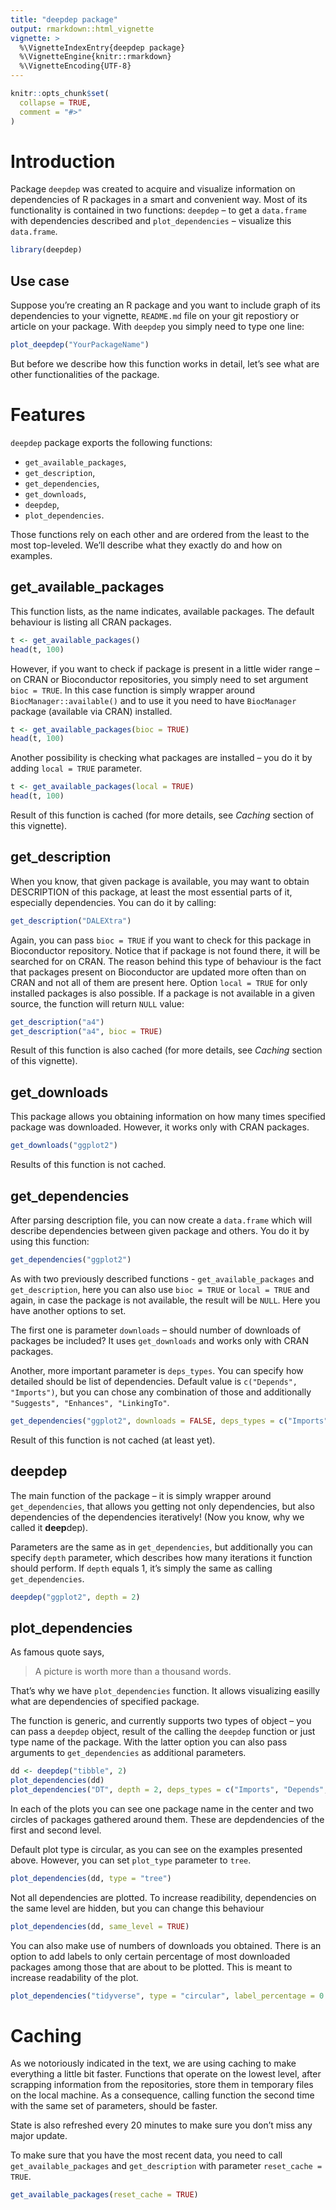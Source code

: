 ```yaml
---
title: "deepdep package"
output: rmarkdown::html_vignette
vignette: >
  %\VignetteIndexEntry{deepdep package}
  %\VignetteEngine{knitr::rmarkdown}
  %\VignetteEncoding{UTF-8}
---
```


```r
knitr::opts_chunk$set(
  collapse = TRUE,
  comment = "#>"
)
```

# Introduction

Package `deepdep` was created to acquire and visualize information on dependencies of R packages in a smart and convenient way. Most of its functionality is contained in two functions: `deepdep` -- to get a `data.frame` with dependencies described and `plot_dependencies` -- visualize this `data.frame`.

```r
library(deepdep)
```

## Use case

Suppose you're creating an R package and you want to include graph of its dependencies to your vignette, `README.md` file on your git repostiory or article on your package. With `deepdep` you simply need to type one line:

```r
plot_deepdep("YourPackageName")
```

But before we describe how this function works in detail, let's see what are other functionalities of the package.

# Features

`deepdep` package exports the following functions:

* `get_available_packages`,
* `get_description`,
* `get_dependencies`,
* `get_downloads`,
* `deepdep`,
* `plot_dependencies`.

Those functions rely on each other and are ordered from the least to the most top-leveled.
We'll describe what they exactly do and how on examples.

## get_available_packages

This function lists, as the name indicates, available packages. The default behaviour is listing all CRAN packages.

```r
t <- get_available_packages()
head(t, 100)
```

However, if you want to check if package is present in a little wider range -- on CRAN or Bioconductor repositories, you simply need to set argument `bioc = TRUE`. In this case function is simply wrapper around `BiocManager::available()` and to use it you need to have `BiocManager` package (available via CRAN) installed.

```r
t <- get_available_packages(bioc = TRUE)
head(t, 100)
```

Another possibility is checking what packages are installed -- you do it by adding `local = TRUE` parameter.

```r
t <- get_available_packages(local = TRUE)
head(t, 100)
```

Result of this function is cached (for more details, see *Caching* section of this vignette).

## get_description

When you know, that given package is available, you may want to obtain DESCRIPTION of this package, at least the most essential parts of it, especially dependencies. You can do it by calling:

```r
get_description("DALEXtra")
```

Again, you can pass `bioc = TRUE` if you want to check for this package in Bioconductor repository. Notice that if package is not found there, it will be searched for on CRAN. The reason behind this type of behaviour is the fact that packages present on Bioconductor are updated more often than on CRAN and not all of them are present here. Option `local = TRUE` for only installed packages is also possible. If a package is not available in a given source, the function will return `NULL` value:

```r
get_description("a4")
get_description("a4", bioc = TRUE)
```

Result of this function is also cached (for more details, see *Caching* section of this vignette).

## get_downloads

This package allows you obtaining information on how many times specified package was downloaded. However, it works only with CRAN packages.

```r
get_downloads("ggplot2")
```

Results of this function is not cached.

## get_dependencies

After parsing description file, you can now create a `data.frame` which will describe dependencies between given package and others. You do it by using this function:

```r
get_dependencies("ggplot2")
```

As with two previously described functions - `get_available_packages` and `get_description`, here you can also use `bioc = TRUE` or `local = TRUE` and again, in case the package is not available, the result will be `NULL`. Here you have another options to set.

The first one is parameter `downloads` -- should number of downloads of packages be included? It uses `get_downloads` and works only with CRAN packages.

Another, more important parameter is `deps_types`. You can specify how detailed should be list of dependencies. Default value is `c("Depends", "Imports")`, but you can chose any combination of those and additionally `"Suggests", "Enhances", "LinkingTo"`.

```r
get_dependencies("ggplot2", downloads = FALSE, deps_types = c("Imports", "Suggests", "Enhances"))
```

Result of this function is not cached (at least yet).

## deepdep

The main function of the package -- it is simply wrapper around `get_dependencies`, that allows you getting not only dependencies, but also dependencies of the dependencies iteratively! (Now you know, why we called it **deep**dep).

Parameters are the same as in `get_dependencies`, but additionally you can specify `depth` parameter, which describes how many iterations it function should perform. If `depth` equals 1, it's simply the same as calling `get_dependencies`.

```r
deepdep("ggplot2", depth = 2)
```


## plot_dependencies

As famous quote says,

> A picture is worth more than a thousand words.

That's why we have `plot_dependencies` function. It allows visualizing easilly what are dependencies of specified package.

The function is generic, and currently supports two types of object -- you can pass a `deepdep` object, result of the calling the `deepdep` function or just type name of the package. With the latter option you can also pass arguments to `get_dependencies` as additional parameters.

```r
dd <- deepdep("tibble", 2)
plot_dependencies(dd)
plot_dependencies("DT", depth = 2, deps_types = c("Imports", "Depends", "Suggests"))
```


In each of the plots you can see one package name in the center and two circles of packages gathered around them. These are depdendencies of the first and second level.

Default plot type is circular, as you can see on the examples presented above. However, you can set `plot_type` parameter to `tree`.

```r
plot_dependencies(dd, type = "tree")
```

Not all dependencies are plotted. To increase readibility, dependencies on the same level are hidden, but you can change this behaviour

```r
plot_dependencies(dd, same_level = TRUE)
```

You can also make use of numbers of downloads you obtained. There is an option to add labels to only certain percentage of most downloaded packages among those that are about to be plotted. This is meant to increase readability of the plot.

```r
plot_dependencies("tidyverse", type = "circular", label_percentage = 0.2, downloads = TRUE, depth = 3)
```

# Caching

As we notoriously indicated in the text, we are using caching to make everything a little bit faster. Functions that operate on the lowest level, after scrapping information from the repositories, store them in temporary files on the local machine. As a consequence, calling function the second time with the same set of parameters, should be faster.

State is also refreshed every 20 minutes to make sure you don't miss any major update.

To make sure that you have the most recent data, you need to call `get_available_packages` and `get_description` with parameter `reset_cache = TRUE`.

```r
get_available_packages(reset_cache = TRUE)
```
